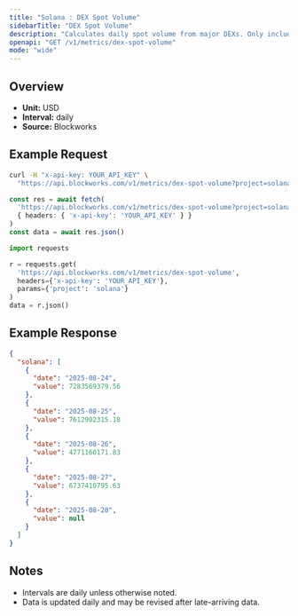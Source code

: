 ```yaml
---
title: "Solana : DEX Spot Volume"
sidebarTitle: "DEX Spot Volume"
description: "Calculates daily spot volume from major DEXs. Only includes volumes from fee-paying liquidity pools"
openapi: "GET /v1/metrics/dex-spot-volume"
mode: "wide"
---
```


## Overview

- **Unit:** USD
- **Interval:** daily
- **Source:** Blockworks

## Example Request

<CodeGroup>

```bash cURL
curl -H "x-api-key: YOUR_API_KEY" \
  "https://api.blockworks.com/v1/metrics/dex-spot-volume?project=solana"
```

```typescript TypeScript
const res = await fetch(
  'https://api.blockworks.com/v1/metrics/dex-spot-volume?project=solana',
  { headers: { 'x-api-key': 'YOUR_API_KEY' } }
)
const data = await res.json()
```

```python Python
import requests

r = requests.get(
  'https://api.blockworks.com/v1/metrics/dex-spot-volume',
  headers={'x-api-key': 'YOUR_API_KEY'},
  params={'project': 'solana'}
)
data = r.json()
```

</CodeGroup>

## Example Response

```json
{
  "solana": [
    {
      "date": "2025-08-24",
      "value": 7283569379.56
    },
    {
      "date": "2025-08-25",
      "value": 7612902315.18
    },
    {
      "date": "2025-08-26",
      "value": 4771160171.83
    },
    {
      "date": "2025-08-27",
      "value": 6737410795.63
    },
    {
      "date": "2025-08-28",
      "value": null
    }
  ]
}
```

## Notes
- Intervals are daily unless otherwise noted.
- Data is updated daily and may be revised after late-arriving data.
